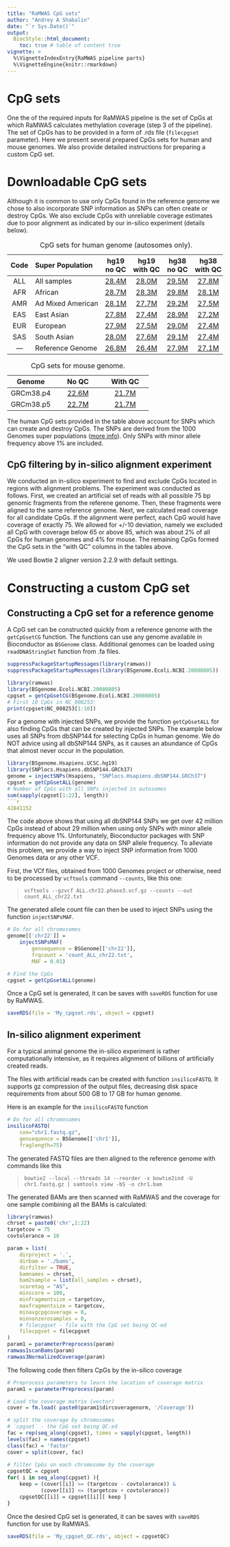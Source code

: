 ```yaml
---
title: "RaMWAS CpG sets"
author: "Andrey A Shabalin"
date: "`r Sys.Date()`"
output:
  BiocStyle::html_document:
    toc: true # table of content true
vignette: >
  %\VignetteIndexEntry{RaMWAS pipeline parts}
  %\VignetteEngine{knitr::rmarkdown}
---
```


# CpG sets

One the of the required inputs for RaMWAS pipeline is 
the set of CpGs at which RaMWAS calculates methylation coverage
(step 3 of the pipeline). 
The set of CpGs has to be provided in a form of .rds file (`filecpgset` parameter).
Here we present several prepared CpGs sets for human and mouse genomes.
We also provide detailed instructions for preparing a custom CpG set.

# Downloadable CpG sets

Although it is common to use only CpGs found in the reference genome
we chose to also incorporate SNP information as SNPs can often create or destroy CpGs.
We also exclude CpGs with unreliable coverage estimates due to poor alignment
as indicated by our in-silico experiment (details below).

Code | Super\ Population | hg19 no\ QC | hg19 with\ QC | hg38 no\ QC | hg38 with\ QC
:---:|:---|:---:|:---:|:---:|:---:
ALL | All samples | [28.4M](http://shabal.in/RaMWAS/cpgset_ALL_hg19_MAF_0.01_chr1-22.rds "28,368,579 CpGs, 31.1 MB file") | [28.0M](http://shabal.in/RaMWAS/cpgset_ALL_hg19_MAF_0.01_chr1-22_bowtie2_75bp.rds "27,985,891 CpGs, 30.8 MB file") | [29.5M](http://shabal.in/RaMWAS/cpgset_ALL_hg38_MAF_0.01_chr1-22.rds "29,469,696 CpGs, 32.3 MB file") | [27.8M](http://shabal.in/RaMWAS/cpgset_ALL_hg38_MAF_0.01_chr1-22_bowtie2_75bp.rds "27,789,753 CpGs, 30.7 MB file") 
AFR | African | [28.7M](http://shabal.in/RaMWAS/cpgset_AFR_hg19_MAF_0.01_chr1-22.rds "28,697,922 CpGs, 31.5 MB file") | [28.3M](http://shabal.in/RaMWAS/cpgset_AFR_hg19_MAF_0.01_chr1-22_bowtie2_75bp.rds "28,312,550 CpGs, 31.1 MB file") | [29.8M](http://shabal.in/RaMWAS/cpgset_AFR_hg38_MAF_0.01_chr1-22.rds "29,797,951 CpGs, 32.6 MB file") | [28.1M](http://shabal.in/RaMWAS/cpgset_AFR_hg38_MAF_0.01_chr1-22_bowtie2_75bp.rds "28,108,517 CpGs, 31.0 MB file") 
AMR | Ad\ Mixed\ American | [28.1M](http://shabal.in/RaMWAS/cpgset_AMR_hg19_MAF_0.01_chr1-22.rds "28,083,940 CpGs, 30.9 MB file") | [27.7M](http://shabal.in/RaMWAS/cpgset_AMR_hg19_MAF_0.01_chr1-22_bowtie2_75bp.rds "27,703,792 CpGs, 30.5 MB file") | [29.2M](http://shabal.in/RaMWAS/cpgset_AMR_hg38_MAF_0.01_chr1-22.rds "29,185,829 CpGs, 32.0 MB file") | [27.5M](http://shabal.in/RaMWAS/cpgset_AMR_hg38_MAF_0.01_chr1-22_bowtie2_75bp.rds "27,515,085 CpGs, 30.4 MB file") 
EAS | East Asian | [27.8M](http://shabal.in/RaMWAS/cpgset_EAS_hg19_MAF_0.01_chr1-22.rds "27,806,911 CpGs, 30.6 MB file") | [27.4M](http://shabal.in/RaMWAS/cpgset_EAS_hg19_MAF_0.01_chr1-22_bowtie2_75bp.rds "27,429,290 CpGs, 30.2 MB file") | [28.9M](http://shabal.in/RaMWAS/cpgset_EAS_hg38_MAF_0.01_chr1-22.rds "28,909,399 CpGs, 31.8 MB file") | [27.2M](http://shabal.in/RaMWAS/cpgset_EAS_hg38_MAF_0.01_chr1-22_bowtie2_75bp.rds "27,248,407 CpGs, 30.1 MB file") 
EUR | European | [27.9M](http://shabal.in/RaMWAS/cpgset_EUR_hg19_MAF_0.01_chr1-22.rds "27,924,665 CpGs, 30.7 MB file") | [27.5M](http://shabal.in/RaMWAS/cpgset_EUR_hg19_MAF_0.01_chr1-22_bowtie2_75bp.rds "27,546,110 CpGs, 30.4 MB file") | [29.0M](http://shabal.in/RaMWAS/cpgset_EUR_hg38_MAF_0.01_chr1-22.rds "29,027,050 CpGs, 31.9 MB file") | [27.4M](http://shabal.in/RaMWAS/cpgset_EUR_hg38_MAF_0.01_chr1-22_bowtie2_75bp.rds "27,361,657 CpGs, 30.2 MB file") 
SAS | South Asian | [28.0M](http://shabal.in/RaMWAS/cpgset_SAS_hg19_MAF_0.01_chr1-22.rds "27,979,088 CpGs, 30.8 MB file") | [27.6M](http://shabal.in/RaMWAS/cpgset_SAS_hg19_MAF_0.01_chr1-22_bowtie2_75bp.rds "27,599,943 CpGs, 30.4 MB file") | [29.1M](http://shabal.in/RaMWAS/cpgset_SAS_hg38_MAF_0.01_chr1-22.rds "29,081,038 CpGs, 31.9 MB file") | [27.4M](http://shabal.in/RaMWAS/cpgset_SAS_hg38_MAF_0.01_chr1-22_bowtie2_75bp.rds "27,413,926 CpGs, 30.3 MB file") 
--- | Reference\ Genome | [26.8M](http://shabal.in/RaMWAS/cpgset_ref_hg19_chr1-22.rds "26,752,702 CpGs, 29.6 MB file") | [26.4M](http://shabal.in/RaMWAS/cpgset_ref_hg19_chr1-22_bowtie2_75bp.rds "26,396,375 CpGs, 29.2 MB file") | [27.9M](http://shabal.in/RaMWAS/cpgset_ref_hg38_chr1-22.rds "27,852,739 CpGs, 30.7 MB file") | [27.1M](http://shabal.in/RaMWAS/cpgset_ref_hg38_chr1-22_bowtie2_75bp.rds "27,083,315 CpGs, 30.0 MB file") 

Table: CpG sets for human genome (autosomes only).

Genome | No\ QC | With\ QC
:---:|:---:|:---:
GRCm38.p4 | [22.6M](http://shabal.in/RaMWAS/cpgset_GRCm38.p4.rds "22,607,414 CpGs, 26.1 MB file") | [21.7M](http://shabal.in/RaMWAS/cpgset_GRCm38.p4_bowtie2_75bp.rds "21,689,478 CpGs, 25.1 MB file") 
GRCm38.p5 | [22.7M](http://shabal.in/RaMWAS/cpgset_GRCm38.p5.rds "22,651,390 CpGs, 26.1 MB file") | [21.7M](http://shabal.in/RaMWAS/cpgset_GRCm38.p5_bowtie2_75bp.rds "21,726,529 CpGs, 25.2 MB file") 

Table: CpG sets for mouse genome.

The human CpG sets provided in the table above
account for SNPs which can create and destroy CpGs.
The SNPs are derived from the 1000 Genomes super populations 
([more info](http://www.internationalgenome.org/category/population/)). 
Only SNPs with minor allele frequency above 1% are included.

## CpG filtering by in-silico alignment experiment

We conducted an in-silico experiment to find and exclude 
CpGs located in regions with alignment problems.
The experiment was conducted as follows.
First, we created an artificial set of reads 
with all possible 75 bp genomic fragments 
from the referene genome. 
Then, these fragments were aligned to the same reference genome.
Next, we calculated read coverage for all candidate CpGs.
If the alignment were perfect, 
each CpG would have coverage of exactly 75.
We allowed for +/-10 deviation, namely 
we excluded all CpG with coverage below 65 or above 85, 
which was about 2% of all CpGs for human genomes and 4% for mouse.
The remaining CpGs formed the CpG sets in the "with\ QC" columns in the tables above.

We used Bowtie 2 aligner version 2.2.9 with default settings.

# Constructing a custom CpG set

## Constructing a CpG set for a reference genome

A CpG set can be constructed quickly from a reference genome with the `getCpGsetCG` function.
The functions can use any genome available in Bioconductor as `BSGenome` class.
Additional genomes can be loaded using `readDNAStringSet` function from .fa files.

```r
suppressPackageStartupMessages(library(ramwas))
suppressPackageStartupMessages(library(BSgenome.Ecoli.NCBI.20080805))
```

```r
library(ramwas)
library(BSgenome.Ecoli.NCBI.20080805)
cpgset = getCpGsetCG(BSgenome.Ecoli.NCBI.20080805)
# First 10 CpGs in NC_008253:
print(cpgset$NC_008253[1:10])
```

For a genome with injected SNPs, we provide the function `getCpGsetALL` for also finding CpGs that can be created by injected SNPs.
The example below uses all SNPs from dbSNP144 for selecting CpGs in human genome.
We do NOT advice using all dbSNP144 SNPs, as it causes an abundance of CpGs that almost never occur in the population.

```r
library(BSgenome.Hsapiens.UCSC.hg19)
library(SNPlocs.Hsapiens.dbSNP144.GRCh37)
genome = injectSNPs(Hsapiens, "SNPlocs.Hsapiens.dbSNP144.GRCh37")
cpgset = getCpGsetALL(genome)
# Number of CpGs with all SNPs injected in autosomes
sum(sapply(cpgset[1:22], length))
```r
42841152
```


The code above shows that using all dbSNP144 SNPs 
we get over 42 million CpGs instead of 
about 29 million when using only 
SNPs with minor allele frequency above 1%.
Unfortunately, Bioconductor packages with SNP information 
do not provide any data on SNP allele frequency.
To alleviate this problem, we provide a way 
to inject SNP information from 1000 Genomes data or any other VCF.

First, the VCf files, obtained from 1000 Genomes project or otherwise, 
need to be processed by `vcftools` command `--counts`, like this one:

> `vcftools --gzvcf ALL.chr22.phase3.vcf.gz --counts --out count_ALL_chr22.txt`

The generated allele count file can then be used to inject SNPs using the function `injectSNPsMAF`.

```r
# Do for all chromosomes
genome[['chr22']] = 
    injectSNPsMAF(
        gensequence = BSGenome[['chr22']],
        frqcount = 'count_ALL_chr22.txt',
        MAF = 0.01)

# Find the CpGs
cpgset = getCpGsetALL(genome)
```

Once a CpG set is generated, it can be saves with `saveRDS` function for use by RaMWAS.

```r
saveRDS(file = 'My_cpgset.rds', object = cpgset)
```

## In-silico alignment experiment

For a typical animal genome
the in-silico experiment is rather computationally intensive, 
as it requires alignment of billions of artificially created reads.

The files with artificial reads can be created with function `insilicoFASTQ`.
It supports gz compression of the output files, 
decreasing disk space requirements from about 500 GB to 17 GB for human genome.

Here is an example for the `insilicoFASTQ` function

```r
# Do for all chromosomes
insilicoFASTQ(
    con="chr1.fastq.gz",
    gensequence = BSGenome[['chr1']],
    fraglength=75)
```

The generated FASTQ files are then aligned to the reference genome with commands like this

> `bowtie2 --local --threads 14 --reorder -x bowtie2ind -U chr1.fastq.gz | samtools view -bS -o chr1.bam`

The generated BAMs are then scanned with RaMWAS and the coverage for one sample combining all the BAMs is calculated:

```r
library(ramwas)
chrset = paste0('chr',1:22)
targetcov = 75
covtolerance = 10

param = list(
	dirproject = '.',
	dirbam = './bams',
	dirfilter = TRUE,
	bamnames = chrset,
	bam2sample = list(all_samples = chrset),
	scoretag = "AS",
	minscore = 100,
	minfragmentsize = targetcov,
	maxfragmentsize = targetcov,
	minavgcpgcoverage = 0,
	minnonzerosamples = 0,
	# filecpgset - file with the CpG set being QC-ed
	filecpgset = filecpgset
)
param1 = parameterPreprocess(param)
ramwas1scanBams(param)
ramwas3NormalizedCoverage(param)
```

The following code then filters CpGs by the in-silico coverage

```r
# Preprocess parameters to learn the location of coverage matrix
param1 = parameterPreprocess(param)

# Load the coverage matrix (vector)
cover = fm.load( paste0(param1$dircoveragenorm, '/Coverage'))

# split the coverage by chromosomes
# `cpgset` - the CpG set being QC-ed
fac = rep(seq_along(cpgset), times = sapply(cpgset, length))
levels(fac) = names(cpgset)
class(fac) = 'factor'
cover = split(cover, fac)
	
# filter CpGs on each chromosome by the coverage
cpgsetQC = cpgset
for( i in seq_along(cpgset) ){
    keep = (cover[[i]] >= (targetcov - covtolerance)) & 
           (cover[[i]] <= (targetcov + covtolerance))
    cpgsetQC[[i]] = cpgset[[i]][ keep ]
}
```

Once the desired CpG set is generated, it can be saves with `saveRDS` function for use by RaMWAS.

```r
saveRDS(file = 'My_cpgset_QC.rds', object = cpgsetQC)
```


